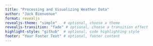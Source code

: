 ```yaml
---
title: "Processing and Visualizing Weather Data"
author: "Jack Bienvenue"
format: revealjs
revealjs-theme: "simple"   # optional, choose a theme
revealjs-transition: "fade" # optional, choose a transition effect
highlight-style: "github"  # optional, code highlighting style
footer: "Your Footer Text" # optional, footer content
---
```

